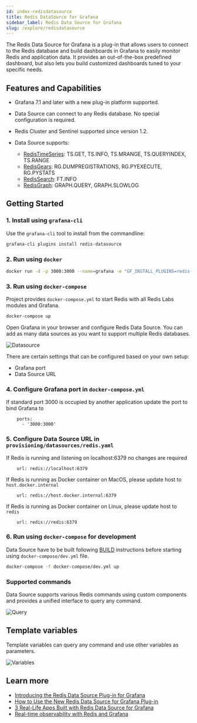 ```yaml
---
id: index-redisdatasource
title: Redis DataSource for Grafana
sidebar_label: Redis Data Source for Grafana 
slug: /explore/redisdatasource
---
```



The Redis Data Source for Grafana is a plug-in that allows users to connect to the Redis database and build dashboards in Grafana to easily monitor Redis and application data. It provides an out-of-the-box predefined dashboard, but also lets you build customized dashboards tuned to your specific needs.

##  Features and Capabilities

- Grafana 7.1 and later with a new plug-in platform supported.
- Data Source can connect to any Redis database. No special configuration is required.
- Redis Cluster and Sentinel supported since version 1.2.
- Data Source supports:

   - [RedisTimeSeries](https://oss.redislabs.com/redistimeseries/): TS.GET, TS.INFO, TS.MRANGE, TS.QUERYINDEX, TS.RANGE
   - [RedisGears](https://oss.redislabs.com/redisgears/): RG.DUMPREGISTRATIONS, RG.PYEXECUTE, RG.PYSTATS
   - [RedisSearch](https://oss.redislabs.com/redisearch/): FT.INFO
   - [RedisGraph](https://oss.redislabs.com/redisgraph/): GRAPH.QUERY, GRAPH.SLOWLOG

## Getting Started

### 1. Install using `grafana-cli`

Use the `grafana-cli` tool to install from the commandline:

```bash
grafana-cli plugins install redis-datasource
```

### 2. Run using `docker`

```bash
docker run -d -p 3000:3000 --name=grafana -e "GF_INSTALL_PLUGINS=redis-datasource" grafana/grafana
```

### 3. Run using `docker-compose`

Project provides `docker-compose.yml` to start Redis with all Redis Labs modules and Grafana.

```bash
docker-compose up
```

Open Grafana in your browser and configure Redis Data Source. You can add as many data sources as you want to support multiple Redis databases.

![Datasource](https://raw.githubusercontent.com/RedisGrafana/grafana-redis-datasource/master/src/img/datasource.png)

There are certain settings that can be configured based on your own setup:

- Grafana port
- Data Source URL

### 4.  Configure Grafana port in `docker-compose.yml`

If standard port 3000 is occupied by another application update the port to bind Grafana to

```
    ports:
      - '3000:3000'
```

### 5. Configure Data Source URL in `provisioning/datasources/redis.yaml`

If Redis is running and listening on localhost:6379 no changes are required

```
    url: redis://localhost:6379
```

If Redis is running as Docker container on MacOS, please update host to `host.docker.internal`

```
    url: redis://host.docker.internal:6379
```

If Redis is running as Docker container on Linux, please update host to `redis`

```
    url: redis://redis:6379
```

### 6. Run using `docker-compose` for development

Data Source have to be built following [BUILD](https://github.com/RedisGrafana/grafana-redis-datasource/blob/master/BUILD.md) instructions before starting using `docker-compose/dev.yml` file.

```bash
docker-compose -f docker-compose/dev.yml up
```

### Supported commands

Data Source supports various Redis commands using custom components and provides a unified interface to query any command.

![Query](https://raw.githubusercontent.com/RedisGrafana/grafana-redis-datasource/master/src/img/query.png)

## Template variables

Template variables can query any command and use other variables as parameters.

![Variables](https://raw.githubusercontent.com/RedisGrafana/grafana-redis-datasource/master/src/img/variables.png)

## Learn more

- [Introducing the Redis Data Source Plug-in for Grafana](https://redislabs.com/blog/introducing-the-redis-data-source-plug-in-for-grafana/)
- [How to Use the New Redis Data Source for Grafana Plug-in](https://redislabs.com/blog/how-to-use-the-new-redis-data-source-for-grafana-plug-in/)
- [3 Real-Life Apps Built with Redis Data Source for Grafana](https://redislabs.com/blog/3-real-life-apps-built-with-redis-data-source-for-grafana/)
- [Real-time observability with Redis and Grafana](https://grafana.com/go/observabilitycon/real-time-observability-with-redis-and-grafana/)
